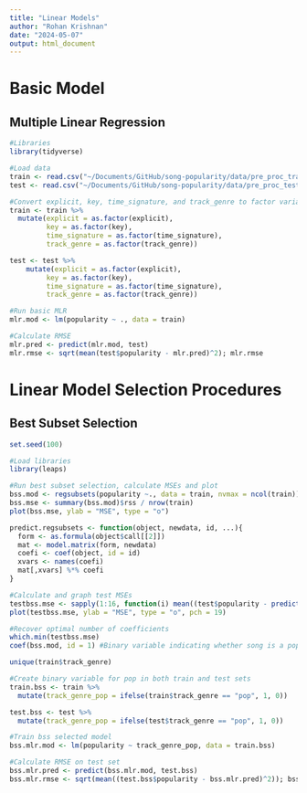 ```yaml
---
title: "Linear Models"
author: "Rohan Krishnan"
date: "2024-05-07"
output: html_document
---
```


# Basic Model

## Multiple Linear Regression

```r
#Libraries
library(tidyverse)

#Load data
train <- read.csv("~/Documents/GitHub/song-popularity/data/pre_proc_train.csv")
test <- read.csv("~/Documents/GitHub/song-popularity/data/pre_proc_test.csv")

#Convert explicit, key, time_signature, and track_genre to factor variables
train <- train %>%
  mutate(explicit = as.factor(explicit),
         key = as.factor(key),
         time_signature = as.factor(time_signature),
         track_genre = as.factor(track_genre))

test <- test %>%
    mutate(explicit = as.factor(explicit),
         key = as.factor(key),
         time_signature = as.factor(time_signature),
         track_genre = as.factor(track_genre))

#Run basic MLR
mlr.mod <- lm(popularity ~ ., data = train)

#Calculate RMSE
mlr.pred <- predict(mlr.mod, test)
mlr.rmse <- sqrt(mean(test$popularity - mlr.pred)^2); mlr.rmse
```

# Linear Model Selection Procedures

## Best Subset Selection

```r
set.seed(100)

#Load libraries
library(leaps)

#Run best subset selection, calculate MSEs and plot
bss.mod <- regsubsets(popularity ~., data = train, nvmax = ncol(train))
bss.mse <- summary(bss.mod)$rss / nrow(train)
plot(bss.mse, ylab = "MSE", type = "o")

predict.regsubsets <- function(object, newdata, id, ...){
  form <- as.formula(object$call[[2]])
  mat <- model.matrix(form, newdata)
  coefi <- coef(object, id = id)
  xvars <- names(coefi)
  mat[,xvars] %*% coefi
}

#Calculate and graph test MSEs
testbss.mse <- sapply(1:16, function(i) mean((test$popularity - predict.regsubsets(bss.mod, test, i))^2))
plot(testbss.mse, ylab = "MSE", type = "o", pch = 19)

#Recover optimal number of coefficients
which.min(testbss.mse)
coef(bss.mod, id = 1) #Binary variable indicating whether song is a pop song or not is most useful

unique(train$track_genre)

#Create binary variable for pop in both train and test sets
train.bss <- train %>%
  mutate(track_genre_pop = ifelse(train$track_genre == "pop", 1, 0))

test.bss <- test %>%
  mutate(track_genre_pop = ifelse(test$track_genre == "pop", 1, 0))

#Train bss selected model
bss.mlr.mod <- lm(popularity ~ track_genre_pop, data = train.bss)

#Calculate RMSE on test set
bss.mlr.pred <- predict(bss.mlr.mod, test.bss)
bss.mlr.rmse <- sqrt(mean((test.bss$popularity - bss.mlr.pred)^2)); bss.mlr.rmse
```

## 
